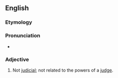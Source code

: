 ==English==

===Etymology===
{{prefix|en|non|judicial}}

===Pronunciation===
* {{rhymes|en|ɪʃəl|s=4}}

===Adjective===
{{en-adj|-}}

# Not [[judicial]]; not related to the powers of a [[judge]].